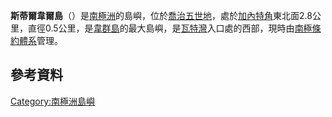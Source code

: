 {{coord|66|55|S|143|48|E|display=title}}

'''斯蒂爾韋爾島'''（{{lang-en|Stillwell Island}}）是[[南極洲|南極洲]]的島嶼，位於[[喬治五世地|喬治五世地]]，處於[[加內特角|加內特角]]東北面2.8公里，直徑0.5公里，是[[韋群島|韋群島]]的最大島嶼，是[[瓦特灣|瓦特灣]]入口處的西部，現時由[[南極條約體系|南極條約體系]]管理。

==參考資料==
{{usgs-gazetteer}}

{{DEFAULTSORT:Stillwell Island}}
[[Category:南極洲島嶼|Category:南極洲島嶼]]


{{GeorgeVLand-geo-stub}}